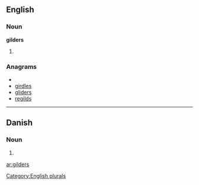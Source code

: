 ==English==

===Noun===
'''gilders'''

# {{plural of|[[gilder]]}}

===Anagrams===
* {{alphagram|degilrs}}
* [[girdles#English|girdles]]
* [[gliders#English|gliders]]
* [[regilds#English|regilds]]

[[Category:English plurals]]

----

==Danish==

===Noun===
{{infl|da|noun form|g=c}}

# {{form of|genitive plural indefinite|gilde|lang=Danish}}

[[ar:gilders]]